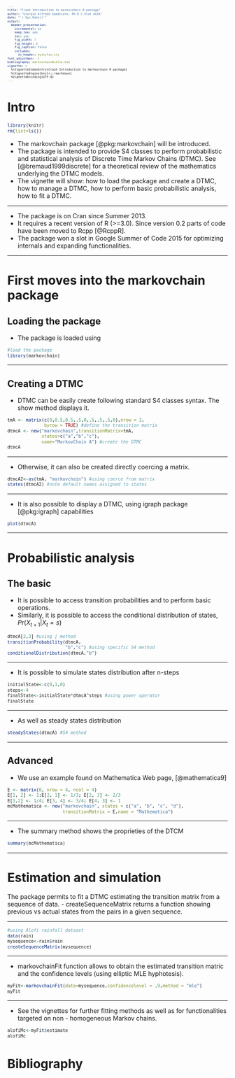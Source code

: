 ```yaml
---
title: "Crash Introduction to markovchain R package"
author: "Giorgio Alfredo Spedicato, Ph.D C.Stat ACAS"
date: "`r Sys.Date()`"
output:
  beamer_presentation:
    incremental: no
    keep_tex: yes
    toc: yes
    fig_width: 7
    fig_height: 6
    fig_caption: false
    includes:
      in_header: mystyles.sty
font_adjustmen: -1
bibliography: markovchainBiblio.bib
vignette: >
  %\VignetteIndexEntry{Crash Introduction to markovchain R package} 
  %\VignetteEngine{knitr::rmarkdown}  
  %VignetteEncoding{UTF-8}
---
```


<style type="text/css">
body, td {
   font-size: 14px;
}
code.r{
  font-size: 10px;
}
pre {
  font-size: 8px
}
</style>



# Intro

```r
library(knitr)
rm(list=ls())
```


- The markovchain package [@pkg:markovchain] will be introduced.
- The package is intended to provide S4 classes to perform probabilistic and statistical analysis of Discrete Time Markov Chains (DTMC). See [@bremaud1999discrete] for a theoretical review of the mathematics underlying the DTMC models.
- The vignette will show: how to load the package and create a DTMC, how to manage a DTMC, how to perform basic probabilistic analysis, how to fit a DTMC.

---

- The package is on Cran since Summer 2013.
- It requires a recent version of R (>=3.0). Since version 0.2 parts of code have been moved to Rcpp [@RcppR].
- The package won a slot in Google Summer of Code 2015 for optimizing internals and expanding functionalities.

---

# First moves into the markovchain package

## Loading the package

- The package is loaded using 

```r
#load the package
library(markovchain) 
```

---

## Creating a DTMC

- DTMC can be easily create following standard S4 classes syntax. The show method displays it.

```r
tmA <- matrix(c(0,0.5,0.5,.5,0,.5,.5,.5,0),nrow = 3,
              byrow = TRUE) #define the transition matrix
dtmcA <- new("markovchain",transitionMatrix=tmA, 
             states=c("a","b","c"), 
             name="MarkovChain A") #create the DTMC
dtmcA
```

---

- Otherwise, it can also be created directly coercing a matrix.

```r
dtmcA2<-as(tmA, "markovchain") #using coerce from matrix
states(dtmcA2) #note default names assigned to states
```

---

- It is also possible to display a DTMC, using igraph package [@pkg:igraph] capabilities

```r
plot(dtmcA)
```

---

# Probabilistic analysis

## The basic

- It is possible to access transition probabilities and to perform basic operations.
- Similarly, it is possible to access the conditional distribution of states, $Pr\left ( X_{t+1} | X_{t}=s \right )$

```r
dtmcA[2,3] #using [ method
transitionProbability(dtmcA, 
                      "b","c") #using specific S4 method
conditionalDistribution(dtmcA,"b")
```

---

- It is possible to simulate states distribution after n-steps

```r
initialState<-c(0,1,0)
steps<-4
finalState<-initialState*dtmcA^steps #using power operator
finalState
```

---
  
- As well as steady states distribution

```r
steadyStates(dtmcA) #S4 method
```

---

## Advanced 
  
- We use an example found on Mathematica Web page, [@mathematica9]

```r
E <- matrix(0, nrow = 4, ncol = 4)
E[1, 2] <- 1;E[2, 1] <- 1/3; E[2, 3] <- 2/3
E[3,2] <- 1/4; E[3, 4] <- 3/4; E[4, 3] <- 1
mcMathematica <- new("markovchain", states = c("a", "b", "c", "d"),
                     transitionMatrix = E,name = "Mathematica")
```

---
  
- The summary method shows the proprieties of the DTCM

```r
summary(mcMathematica)
```

---
  
# Estimation and simulation
  
 The package permits to fit a DTMC estimating the transition matrix from a sequence of data.
- createSequenceMatrix returns a function showing previous vs actual states from the pairs in a given sequence.

---
  
```r
#using Alofi rainfall dataset
data(rain) 
mysequence<-rain$rain
createSequenceMatrix(mysequence)
```

---
  
- markovchainFit function allows to obtain the estimated transition matric and the confidence levels (using elliptic MLE hyphotesis).

```r
myFit<-markovchainFit(data=mysequence,confidencelevel = .9,method = "mle")
myFit
```

---
  
- See the vignettes for further fitting methods as well as for functionalities targeted on non - homogeneous Markov chains.

```r
alofiMc<-myFit$estimate
alofiMc
```

# Bibliography {.allowframebreaks}
